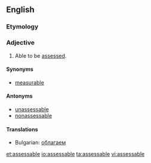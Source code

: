 ==English==

===Etymology===
{{suffix|assess|able}}

===Adjective===
{{en-adj}}

# Able to be [[assess]]ed.

====Synonyms====
* [[measurable]]

====Antonyms====
* [[unassessable]]
* [[nonassessable]]

====Translations====
* Bulgarian: [[облагаем]]

[[et:assessable]]
[[io:assessable]]
[[ta:assessable]]
[[vi:assessable]]